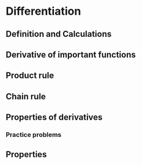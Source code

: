 # Differentiation

## Definition and Calculations 

\begin{align}
\mathbf{a} \cdot \mathbf{b} = a_x \, b_x + a_y \, b_y + a_z \, b_z
\end{align}

\begin{problem}
\begin{align}
a = 1 i + b j + c k
\end{align}
\end{problem}

## Derivative of important functions 


## Product rule

## Chain rule 

## Properties of derivatives 

### Practice problems

## Properties 


